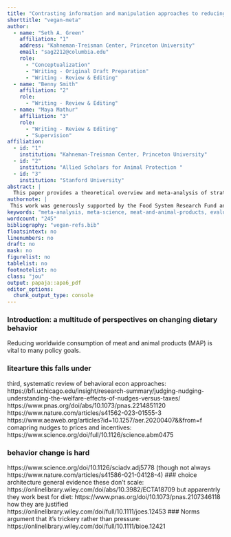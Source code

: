 ```yaml
---
title: "Contrasting information and manipulation approaches to reducing consumption of meat and animal products: findings, biases, and limitations"
shorttitle: "vegan-meta"
author:
  - name: "Seth A. Green"
    affiliation: "1"
    address: "Kahneman-Treisman Center, Princeton University"
    email: "sag2212@columbia.edu"
    role:
      - "Conceptualization"
      - "Writing - Original Draft Preparation"
      - "Writing - Review & Editing"
  - name: "Benny Smith"
    affiliation: "2"
    role:
      - "Writing - Review & Editing"
  - name: "Maya Mathur"
    affiliation: "3"
    role:
      - "Writing - Review & Editing"
      - "Supervision"
affiliation:
  - id: "1"
    institution: "Kahneman-Treisman Center, Princeton University"
  - id: "2"
    institution: "Allied Scholars for Animal Protection "
  - id: "3"
    institution: "Stanford University"
abstract: |
  This paper provides a theoretical overview and meta-analysis of strategies for reducing consumption of meat and animal products (MAP). While policymakers broadly agree that global levels of MAP consumption are environmentally unsustainable and a major source of public health risks, there is no consensus for which strategy most effectively changes dietary habits. Extant MAP reduction interventions generally embody one of two theoretical perspectives: attempts to *persuade* people to change their habits via information, or attempts to *manipulate* them by changing features of their eating environments. Even the very best evaluations of these interventions, however, are generally hampered by  measurement limitations. For persuasion-based interventions, the majority of studies are at risk of social desirability bias arising from self-reported outcomes; for manipulation-based interventions, most studies do not account for the possibilty of intertemporal substitution: that a person who eats less MAP at one meal might compensate by eating more at the next. When we limit our analysis to studies that carefully attend to these threats to inference, we conclude that direct appeals to the environment and personal health, along with some changes to layouts and messages in university cafeterias, can reduce MAP consumption. However, this evidence base is limited to a tiny number of studies at a handful of colleges, and therefore in urgent need of extension and replication. Finally, we argue that despite limited successes to date, appeals to animal welfare are drawn from a vast theoretical space whose most promising interventions yet await rigorous evaluation.
authornote: |
 This work was generously supported by the Food System Research Fund and the NIH (grant XXX). Thanks to Alex Berke, Alix Winter, Andrey Fradkin, Anson Berns, Hari Dandapani, Martin Gould, Martin Rowe, Matt Lerner, Adin Richards, and Daniel Waldinger for suggestions and comments on an early draft. Thanks to Lucius Caviola, Emma Garnett, Andrew Jalil, Jacob Peacock, Gregg Sparkman, and Joshua Tasoff for helping us assemble the database and providing guidance on their studies.
keywords: "meta-analysis, meta-science, meat-and-animal-products, evaluation"
wordcount: "245"
bibliography: "vegan-refs.bib"
floatsintext: no
linenumbers: no
draft: no
mask: no
figurelist: no
tablelist: no
footnotelist: no
class: "jou"
output: papaja::apa6_pdf
editor_options: 
  chunk_output_type: console
---
```


### Introduction: a multitude of perspectives on changing dietary behavior

Reducing worldwide consumption of meat and animal products (MAP) is vital to many policy goals.

### litearture this falls under
third, systematic review of behavioral econ approaches: https://bfi.uchicago.edu/insight/research-summary/judging-nudging-understanding-the-welfare-effects-of-nudges-versus-taxes/
https://www.pnas.org/doi/abs/10.1073/pnas.2214851120
https://www.nature.com/articles/s41562-023-01555-3
https://www.aeaweb.org/articles?id=10.1257/aer.20200407&&from=f
comapring nudges to prices and incentives: https://www.science.org/doi/full/10.1126/science.abm0475

### behavior change is hard 
https://www.science.org/doi/10.1126/sciadv.adj5778
(though not always https://www.nature.com/articles/s41586-021-04128-4)
### choice architecture 
general evidence these don't scale: https://onlinelibrary.wiley.com/doi/abs/10.3982/ECTA18709
but apparentrly they work best for diet: https://www.pnas.org/doi/10.1073/pnas.2107346118
how they are justified https://onlinelibrary.wiley.com/doi/full/10.1111/joes.12453
### Norms
argument that it's trickery rather than pressure: https://onlinelibrary.wiley.com/doi/full/10.1111/bioe.12421